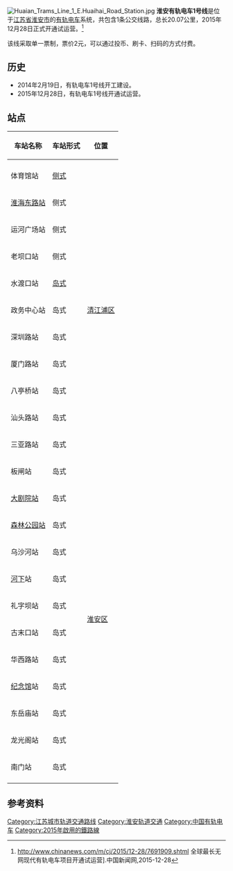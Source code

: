{{Infobox rail line
|rail_name= 淮安有轨电车1号线
|name_bgcolor=
|banner_color= purple
|sec_banner_color= 
|third_banner_color=
|logo_filename= 
|image=File:Huaian Trams Line 1.jpg
|image_width=250px
|logo_bgcolor=
|logo_note=
|code_name=
|locale= [[江苏省|江苏省]][[淮安市|淮安市]]
|service_type= [[有轨电车|有轨电车]]
|status=运营中
|start=体育馆↔南门
|开通日期=2015年12月28日
|end_operation=
|operation_note=
|length_in_operation= 
|total_length= 20.07公里 
|speed=70km/h
|stations= 23
|编组=4节编组
|route_title= 路線
|main_route=
|secondary_route=
|branch_route=
|main_stations= 
|ridership=
|fleet_size= 
|track_gauge={{标准轨}}
|轨道数=2
|首班车=6:00
|末班车=22:00
|depot=板闸车辆段
|operator=淮安市现代有轨电车经营有限公司
|franchise=
|hq=
|key_person=
|website=[http://www.hatram.com/ hatram.com]
}}
[[File:Huaian_Trams_Line_1_E.Huaihai_Road_Station.jpg|thumb]]
'''淮安有轨电车1号线'''是位于[[江苏省|江苏省]][[淮安市|淮安市]]的[[有轨电车|有轨电车]]系统，共包含1条公交线路，总长20.07公里，2015年12月28日正式开通试运营。<ref>http://www.chinanews.com/m/cj/2015/12-28/7691909.shtml {{Wayback|url=http://www.chinanews.com/m/cj/2015/12-28/7691909.shtml |date=20190213183725 }} 全球最长无网现代有轨电车项目开通试运营].中国新闻网,2015-12-28</ref>

该线采取单一票制，票价2元，可以通过投币、刷卡、扫码的方式付费。

==历史==
*2014年2月19日，有轨电车1号线开工建设。
*2015年12月28日，有轨电车1号线开通试运营。

==站点==
{| class="wikitable"
! 车站名称
! 车站形式
! 位置
|- style = "background:purple; height: 2pt"
| colspan = "3" |
|-
|体育馆站
|[[侧式站台|侧式]]
|rowspan=11|[[清江浦区|清江浦区]]
|-
|[[淮海东路站|淮海东路站]]
|侧式
|-
|运河广场站
|侧式
|-
|老坝口站
|侧式
|-
|水渡口站
|[[岛式站台|岛式]]
|-
|政务中心站
|岛式
|-
|深圳路站
|岛式
|-
|厦门路站
|岛式
|-
|八亭桥站
|岛式
|-
|汕头路站
|岛式
|-
|三亚路站
|岛式
|-
|板闸站
|岛式
|rowspan=12|[[淮安区|淮安区]]
|-
|[[大剧院站_(淮安市)|大剧院站]]
|岛式
|-
|[[森林公园站_(淮安市)|森林公园站]]
|岛式
|-
|乌沙河站
|岛式
|-
|[[河下|河下]]站
|岛式
|-
|礼字坝站
|岛式
|-
|古末口站
|岛式
|-
|华西路站
|岛式
|-
|[[周恩来纪念馆|纪念馆]]站
|岛式
|-
|东岳庙站
|岛式
|-
|龙光阁站
|岛式
|-
|南门站
|岛式
|- style = "background:purple; height: 2pt"
| colspan = "4" |
|}

==参考资料==
{{reflist|25em}}

{{淮安有轨电车1号线}}
{{江苏铁路|nocat}}
{{中华人民共和国有轨电车和轻铁}}

[[Category:江苏城市轨道交通路线|Category:江苏城市轨道交通路线]]
[[Category:淮安轨道交通|Category:淮安轨道交通]]
[[Category:中国有轨电车|Category:中国有轨电车]]
[[Category:2015年啟用的鐵路線|Category:2015年啟用的鐵路線]]